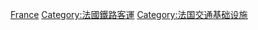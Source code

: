 {{Catnav|頁面分類|各種主題的頁面分類|按國家分類|各國建築|各國鐵路車站}}
{{Catnav|頁面分類|各種主題的頁面分類|按國家分類|各國交通|各國鐵路車站}}
{{Commons category|Train stations in France|法國車站}}

[[Category:各國鐵路車站|France]]
[[Category:法國鐵路客運|Category:法國鐵路客運]]
[[Category:法国交通基础设施|Category:法国交通基础设施]]